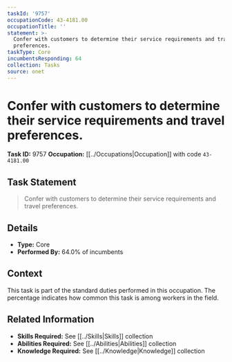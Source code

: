 ```yaml
---
taskId: '9757'
occupationCode: 43-4181.00
occupationTitle: ''
statement: >-
  Confer with customers to determine their service requirements and travel
  preferences.
taskType: Core
incumbentsResponding: 64
collection: Tasks
source: onet
---
```

# Confer with customers to determine their service requirements and travel preferences.

**Task ID:** 9757
**Occupation:** [[../Occupations|Occupation]] with code `43-4181.00`

## Task Statement

> Confer with customers to determine their service requirements and travel preferences.

## Details

- **Type:** Core
- **Performed By:** 64.0% of incumbents

## Context

This task is part of the standard duties performed in this occupation. The percentage indicates how common this task is among workers in the field.

## Related Information

- **Skills Required:** See [[../Skills|Skills]] collection
- **Abilities Required:** See [[../Abilities|Abilities]] collection
- **Knowledge Required:** See [[../Knowledge|Knowledge]] collection
